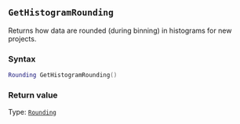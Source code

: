 ::: {.minipage data-latex="{\textwidth}"}
## `GetHistogramRounding`

Returns how data are rounded (during binning) in histograms for new projects.

### Syntax {-}

``` .lua
Rounding GetHistogramRounding()
```

### Return value {-}

Type: [`Rounding`](#rounding)
:::
